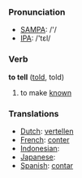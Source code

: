 === Pronunciation ===
*[[w:SAMPA|SAMPA]]: /'/
*[[w:IPA|IPA]]: /'tεl/

=== Verb ===

'''to tell''' ([[told]], told)

# to make [[know]]n

=== Translations ===
*[[Dutch]]: [[vertellen]]
*[[French]]: [[conter]]
*[[Indonesian]]: [[]]
*[[Japanese]]: [[]]
*[[Spanish]]: [[contar]]